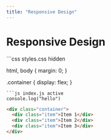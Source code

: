 ```yaml
---
title: "Responsive Design"
---
```

 
# Responsive Design
 

<Playground>
```css styles.css hidden

html, body {
  margin: 0;
}

.container {
  display: flex;
}



```
```js index.js active
console.log("hello")
```
```html index.html hidden
<div class="container">
  <div class="item">Item 1</div>
  <div class="item">Item 2</div>
  <div class="item">Item 3</div>
</div>
```
</Playground>
